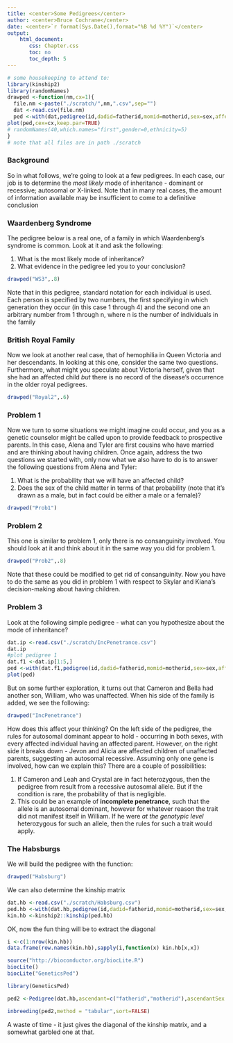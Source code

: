 ```yaml
---
title: <center>Some Pedigrees</center>
author: <center>Bruce Cochrane</center>
date: <center>`r format(Sys.Date(),format="%B %d %Y")`</center>
output: 
    html_document:
       css: Chapter.css
       toc: no
       toc_depth: 5
---
```


```r
# some housekeeping to attend to:
library(kinship2)
library(randomNames)
drawped <-function(nm,cx=1){
  file.nm <-paste("./scratch/",nm,".csv",sep="")
  dat <-read.csv(file.nm)
  ped <-with(dat,pedigree(id,dadid=fatherid,momid=motherid,sex=sex,affected=aff,missid="0"))
plot(ped,cex=cx,keep.par=TRUE)
# randomNames(40,which.names="first",gender=0,ethnicity=5)
}
# note that all files are in path ./scratch
```

### Background

So in what follows, we're going to look at a few pedigrees.  In each case, our job is to determine the *most likely* mode of inheritance - dominant or recessive; autosomal or X-linked.  Note that in many real cases, the amount of information available may be insufficient to come to a definitive conclusion

### Waardenberg Syndrome

The pedigree below is a real one, of a family in which Waardenberg's syndrome is common.  Look at it and ask the following:

1.  What is the most likely mode of inheritance?
2.  What evidence in the pedigree led you to your conclusion?

```r
drawped("WS3",.8)
```
Note that in this pedigree, standard notation for each individual is used.  Each person is specified by two numbers, the first specifying in which generation they occur (in this case 1 through 4) and the second one an arbitrary number from 1 through n, where n is the number of individuals in the family

### British Royal Family

Now we look at another real case, that of hemophilia in  Queen Victoria and her descendants.  In looking at this one, consider the same two questions.  Furthermore, what might you speculate about Victoria herself, given that she had an affected child *but* there is no record of the disease's occurrence in the older royal pedigrees.
```r
drawped("Royal2",.6)
```


### Problem 1

Now we turn to some situations we might imagine could occur, and you as a genetic counselor might be called upon to provide feedback to prospective parents.  In this case, Alena and Tyler are first cousins who have married and are thinking about having children.  Once again, address the two questions we started with, only now what we also have to do is to answer the following questions from Alena and Tyler:

1.  What is the probability that we will have an affected child?
2.  Does the sex of the child matter in terms of that probability (note that it's drawn as a male, but in fact could be either a male or a female)?

```r
drawped("Prob1")
```

### Problem 2

This one is similar to problem 1, only there is no consanguinity involved.  You should look at it and think about it in the same way you did for problem 1.

```r
drawped("Prob2",.8)
```

Note that these could be modified to get rid of consanguinity. Now you have to do the same as you did in problem 1 with respect to Skylar and Kiana's decision-making about having children.

### Problem 3

Look at the following simple pedigree - what can you hypothesize about the mode of inheritance?

```r
dat.ip <-read.csv("./scratch/IncPenetrance.csv")
dat.ip
#plot pedigree 1
dat.f1 <-dat.ip[1:5,]
ped <-with(dat.f1,pedigree(id,dadid=fatherid,momid=motherid,sex=sex,affected=aff,missid="0"))
plot(ped)
```
But on some further exploration, it turns out that Cameron and Bella had another son, William, who was unaffected.  When his side of the family is added, we see the following:
```r
drawped("IncPenetrance")
```
How does this affect your thinking?  On the left side of the pedigree, the rules for autosomal dominant appear to hold - occurring in both sexes, with every affected individual having an affected parent.  However, on the right side it breaks down - Jevon and Alicia are affected children of unaffected parents, suggesting an autosomal recessive.  Assuming only one gene is involved, how can we explain this?  There are a couple of possibilities:

1.  If Cameron and Leah and Crystal are in fact heterozygous, then the pedigree from result from a recessive autosomal allele.  But if the condition is rare, the probability of that is negligible.
2.  This could be an example of **incomplete penetrance**, such that the allele is an autosomal dominant, however for whatever reason the trait did not manifest itself in William.  If he were *at the genotypic level* heterozygous for such an allele, then the rules for such a trait would apply.


### The Habsburgs

We will build the pedigree with the function:

```r
drawped("Habsburg")
```
We can also determine the kinship matrix
```r
dat.hb <-read.csv("./scratch/Habsburg.csv")
ped.hb <-with(dat.hb,pedigree(id,dadid=fatherid,momid=motherid,sex=sex,affected=aff,missid="0"))
kin.hb <-kinship2::kinship(ped.hb)

```
OK, now the fun thing will be to extract the diagonal
```r
i <-c(1:nrow(kin.hb))
data.frame(row.names(kin.hb),sapply(i,function(x) kin.hb[x,x])
```
```r
source("http://bioconductor.org/biocLite.R")
biocLite()
biocLite("GeneticsPed")
```
```r
library(GeneticsPed)

ped2 <-Pedigree(dat.hb,ascendant=c("fatherid","motherid"),ascendantSex = c("M","F"))

inbreeding(ped2,method = "tabular",sort=FALSE)
```

A waste of time - it just gives the diagonal of the kinship matrix, and a somewhat garbled one at that.